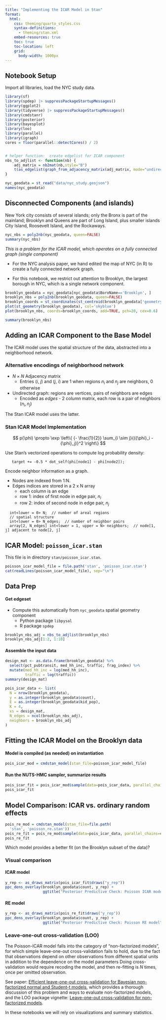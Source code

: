 ```yaml
---
title: "Implementing the ICAR Model in Stan"
format:
  html:
    css: theming/quarto_styles.css 
    syntax-definitions:
      - theming/stan.xml
    embed-resources: true
    toc: true
    toc-location: left
    grid:
      body-width: 1000px
---
```


## Notebook Setup

Import all libraries, load the NYC study data.

```r
library(sf)
library(spdep) |> suppressPackageStartupMessages()
library(ggplot2)
library(tidyverse) |> suppressPackageStartupMessages()
library(cmdstanr)
library(posterior)
library(bayesplot)
library(loo)
library(parallel)
library(igraph)
cores = floor(parallel::detectCores() / 2)


# helper function:  create edgelist for ICAR component
nbs_to_adjlist <- function(nb) {
    adj_matrix = nb2mat(nb,style="B")
    t(as_edgelist(graph_from_adjacency_matrix(adj_matrix, mode="undirected")))
}
```

```r
nyc_geodata = st_read("data/nyc_study.geojson")
names(nyc_geodata)
```

## Disconnected Components (and islands)

New York city consists of several islands; only the Bronx is part of the mainland; Brooklyn and Queens are part of Long Island, plus smaller islands City Island, Roosevelt Island, and the Rockaways.

```r
nyc_nbs = poly2nb(nyc_geodata, queen=FALSE)
summary(nyc_nbs)
```

*This is a problem for the ICAR model, which operates on a fully connected graph (single component)*

* For the NYC analysis paper, we hand edited the map of NYC (in R) to create a fully connected network graph.

* For this notebook, we restrict out attention to Brooklyn, the largest borough in NYC, which is a single network component.

```r
brooklyn_geodata = nyc_geodata[nyc_geodata$BoroName=='Brooklyn', ]
brooklyn_nbs = poly2nb(brooklyn_geodata, queen=FALSE)
brooklyn_coords = st_coordinates(st_centroid(brooklyn_geodata['geometry']))
plot(st_geometry(brooklyn_geodata), col='skyblue')
plot(brooklyn_nbs, coords=brooklyn_coords, add=TRUE, pch=20, cex=0.6)
```

```r
summary(brooklyn_nbs)
```

## Adding an ICAR Component to the Base Model

The ICAR model uses the spatial structure of the data, abstracted into a neighborhood network.

### Alternative encodings of neighborhood network

- $N \times N$ Adjacency matrix
  + Entries $(i,\ j)$ and $(j,\ i)$ are 1 when regions $n_i$ and $n_j$ are neighbors, 0 otherwise

- Undirected graph: regions are vertices, pairs of neighbors are edges
  + Encoded as *edges* - 2 column matrix, each row is a pair of neighbors $({n_i}, {n_j})$

The Stan ICAR model uses the latter.

### Stan ICAR Model Implementation

$$ p(\phi) \propto \exp \left\{ {- \frac{1}{2}} \sum_{i \sim j}{({\phi}_i - {\phi}_j)}^2 \right\} $$

Use Stan's vectorized operations to compute log probability density:
\fontsize{9pt}{9.4}\selectfont
```
   target += -0.5 * dot_self(phi[node1] - phi[node2]);
```
\normalsize
\vspace{0.2in}

Encode neighbor information as a graph.

* Nodes are indexed from 1:N.
* Edges indices are stored in a 2 x N array
  + each column is an edge
  + row 1: index of first node in edge pair, $n_i$
  + row 2: index of second node in edge pair, $n_j$

\fontsize{9pt}{9.4}\selectfont
```
  int<lower = 0> N;  // number of areal regions
  // spatial structure
  int<lower = 0> N_edges;  // number of neighbor pairs
  array[2, N_edges] int<lower = 1, upper = N> neighbors;  // node[1, j] adjacent to node[2, j]
```
\normalsize

## ICAR Model:  `poisson_icar.stan`

This file is in directory `stan/poisson_icar.stan`.

```r
poisson_icar_model_file = file.path('stan', 'poisson_icar.stan')
cat(readLines(poisson_icar_model_file), sep="\n")
```


## Data Prep

#### Get edgeset

- Compute this automatically from `nyc_geodata` spatial geometry component
  + Python package `libpysal`
  + R package `spdep`

```r
brooklyn_nbs_adj = nbs_to_adjlist(brooklyn_nbs)
brooklyn_nbs_adj[1:2, 1:10]
```

#### Assemble the input data 

```r
design_mat <- as.data.frame(brooklyn_geodata) %>%
  select(pct_pubtransit, med_hh_inc, traffic, frag_index) %>%
  mutate(med_hh_inc = log(med_hh_inc),
         traffic = log(traffic))
summary(design_mat)
```

```r
pois_icar_data <- list(
  N = nrow(brooklyn_geodata),
  y = as.integer(brooklyn_geodata$count),
  E = as.integer(brooklyn_geodata$kid_pop),
  K = 4,
  xs = design_mat,
  N_edges = ncol(brooklyn_nbs_adj),
  neighbors = brooklyn_nbs_adj
)
```

## Fitting the ICAR Model on the Brooklyn data

#### Model is compiled (as needed) on instantiation 

```r
pois_icar_mod = cmdstan_model(stan_file=poisson_icar_model_file)
```

#### Run the NUTS-HMC sampler, summarize results

```r
pois_icar_fit = pois_icar_mod$sample(data=pois_icar_data, parallel_chains=cores)
pois_icar_fit 
```

## Model Comparison: ICAR vs. ordinary random effects

```r
pois_re_mod = cmdstan_model(stan_file=file.path(
  'stan', 'poisson_re.stan')) 
pois_re_fit = pois_re_mod$sample(data=pois_icar_data, parallel_chains=cores)
pois_re_fit 
```

Which model provides a better fit (on the Brooklyn subset of the data)?

### Visual comparison

#### ICAR model

```r
y_rep <- as_draws_matrix(pois_icar_fit$draws("y_rep"))
ppc_dens_overlay(brooklyn_geodata$count, y_rep) +
                 ggtitle("Posterior Predictive Check: Poisson ICAR model")
```

#### RE model

```r
y_rep <- as_draws_matrix(pois_re_fit$draws("y_rep"))
ppc_dens_overlay(brooklyn_geodata$count, y_rep) +
                 ggtitle("Posterior Predictive Check: Poisson RE model")
```

### Leave-one-out cross-validation (LOO)

The Poisson-ICAR model falls into the category of "non-factorized models",
for which simple leave-one-out cross-validation fails to hold,
due to the fact that observations depend on other observations from 
different spatial units in addition to the dependence on the model parameters
Doing cross-validation would require recoding the model, and then re-fitting is $N$ times, once per omitted observation.

See paper: [Efficient leave-one-out cross-validation for Bayesian non-factorized normal and Student-t models](https://arxiv.org/abs/1810.10559),
which provides a thorough discussion of this problem and ways to evaluate non-factorized models,
and the LOO package vignette:
[Leave-one-out cross-validation for non-factorized models](https://mc-stan.org/loo/articles/loo2-non-factorized.html).

In these notebooks we will rely on visualizations and summary statistics.






